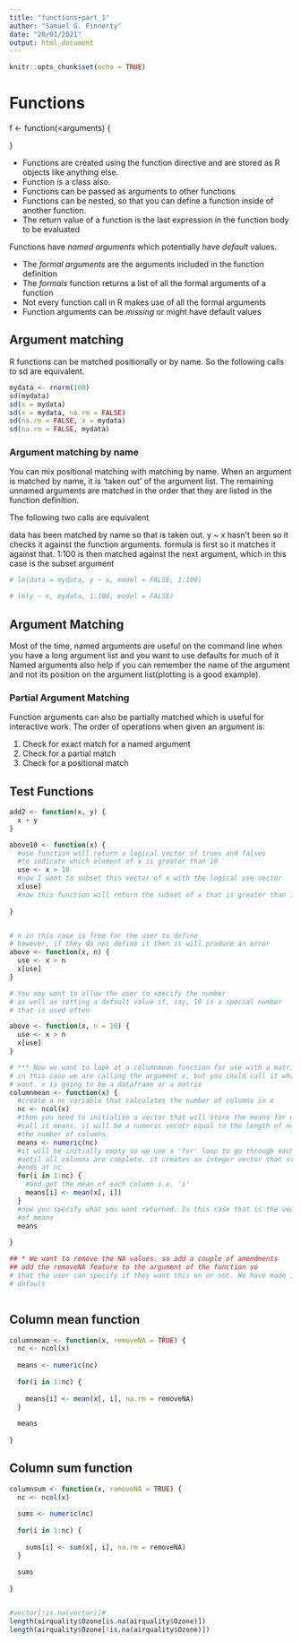 ```yaml
---
title: "functions+part_1"
author: "Samuel G. Finnerty"
date: "20/01/2021"
output: html_document
---
```


```r
knitr::opts_chunk$set(echo = TRUE)
```

# Functions

 f <- function(<arguments) {
 
 } 

* Functions are created using the function directive and are stored as R objects like anything else.
* Function is a class also. 
* Functions can be passed as arguments to other functions
* Functions can be nested, so that you can define a function inside of another function.
* The return value of a function is the last expression in the function body to be evaluated

Functions have *named arguments* which potentially have *default* values.

* The *formal arguments* are the arguments included in the function definition
* The *formals* function returns a list of all the formal arguments of a function
* Not every function call in R makes use of all the formal arguments
* Function arguments can be *missing* or might have default values


## Argument matching

R functions can be matched positionally or by name. So the following calls to sd are equivalent.

```r

mydata <- rnorm(100)
sd(mydata)
sd(x = mydata)
sd(x = mydata, na.rm = FALSE)
sd(na.rm = FALSE, x = mydata)
sd(na.rm = FALSE, mydata)

```

### Argument matching by name

You can mix positional matching with matching by name. When an argument is matched by name, it is 'taken out' of the argument list. The remaining unnamed arguments are matched in the order that they are listed in the function definition. 

The following two calls are equivalent

data has been matched by name so that is taken out.
y ~ x hasn't been so it checks it against the function arguments. formula is first so it matches it against that. 
1:100 is then matched against the next argument, which in this case is the subset argument

```r

# lm(data = mydata, y ~ x, model = FALSE, 1:100)

# lm(y ~ x, mydata, 1:100, model = FALSE)
```
## Argument Matching

Most of the time, named arguments are useful on the command line when you have a long argument list and you want to use defaults for much of it
Named arguments also help if you can remember the name of the argument and not its position on the argument list(plotting is a good example). 

### Partial Argument Matching

Function arguments can also be partially matched which is useful for interactive work. 
The order of operations when given an argument is:

1. Check for exact match for a named argument
2. Check for a partial match
3. Check for a positional match




## **Test Functions**
```r
add2 <- function(x, y) {
  x + y
}

above10 <- function(x) {
  #use function will return a logical vector of trues and falses
  #to indicate which element of x is greater than 10
  use <- x > 10 
  #now I want to subset this vector of x with the logical use vector
  x[use]
  #now this function will return the subset of x that is greater than 10
  
}


# n in this case is free for the user to define
# however, if they do not define it then it will produce an error
above <- function(x, n) {
  use <- x > n
  x[use]
}

# You may want to allow the user to specify the number 
# as well as setting a default value if, say, 10 is a special number
# that is used often

above <- function(x, n = 10) {
  use <- x > n
  x[use]
}

# *** Now we want to look at a columnmean function for use with a matrix
# in this case we are calling the argument x, but you could call it whatever you 
# want. x is going to be a dataframe or a matrix
columnmean <- function(x) {
  #create a nc variable that calculates the number of columns in x
  nc <- ncol(x)
  #then you need to initialise a vector that will store the means for each column
  #call it means. it will be a numeric vecotr equal to the length of nc i.e.,
  #the number of columns.
  means <- numeric(nc)
  #it will be initially empty so we use a 'for' loop to go through each column
  #until all columns are complete. it creates an integer vector that starts at 1 and
  #ends at nc
  for(i in 1:nc) {
    #and get the mean of each column i.e. 'i'
    means[i] <- mean(x[, i])
  }
  #now you specify what you want returned. In this case that is the vector 
  #of means
  means
  
}

## * We want to remove the NA values. so add a couple of amendments
## add the removeNA feature to the argument of the function so
# that the user can specify if they want this on or not. We have made it TRUE by
# default



```

## **Column mean function**
```r
columnmean <- function(x, removeNA = TRUE) {
  nc <- ncol(x)
  
  means <- numeric(nc)
  
  for(i in 1:nc) {
    
    means[i] <- mean(x[, i], na.rm = removeNA)
  }
  
  means
  
}

```

## **Column sum function**
```r
columnsum <- function(x, removeNA = TRUE) {
  nc <- ncol(x)
  
  sums <- numeric(nc)
  
  for(i in 1:nc) {
    
    sums[i] <- sum(x[, i], na.rm = removeNA)
  }
  
  sums
  
}


#vector[!is.na(vector)]#
length(airquality$Ozone[is.na(airquality$Ozone)])
length(airquality$Ozone[!is.na(airquality$Ozone)])
```


       